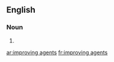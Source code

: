 ==English==

===Noun===
{{head|en|plural}}

# {{plural of|improving agent|lang=en|nocat=1}}

[[ar:improving agents]]
[[fr:improving agents]]
